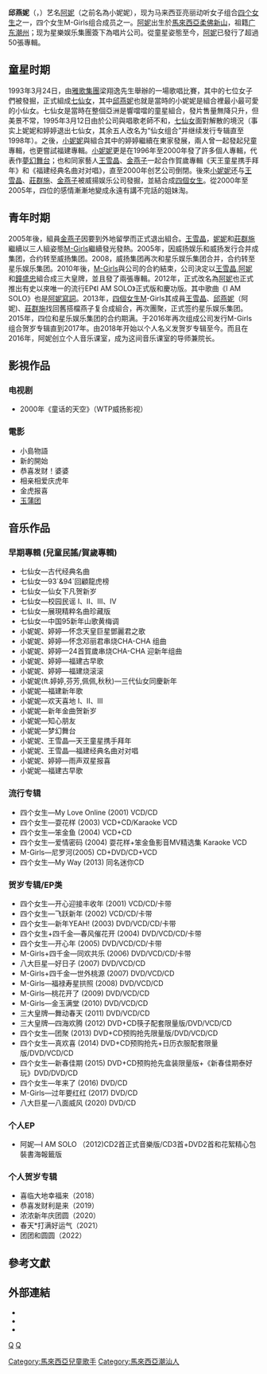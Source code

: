 {{藝人
| 姓名 = 阿妮（小妮妮）
| 類型 = 女藝人
| 本名 = 邱燕妮
| 英文名 = Angeline Khoo Yen Nee
| 羅馬拼音 = Xiao Ni Ni
| 綽號 = 妮妮、寶貝、阿妮、公主
| 國籍 = {{MAL}}
| 籍贯 = [[广东|广东]][[潮州|潮州]]
| 出生地點 = {{MAL}}[[柔佛|柔佛]][[新山|新山]]
| 出生日期 = {{Birth_date_and_age|1986|3|4}}
| 图片 = 
| 图片尺寸 = 
| 图片简介 = 阿妮
| 音樂類型 = [[流行|流行]]、[[賀歲|賀歲]]
| 職業 = [[演员|演员]]、[[歌手|歌手]]、[[作詞人|作詞人]]
| 出道日期 = 1993年
| 活躍年代 = 1993年至今
| 唱片公司 = 雅歌企业（1993—2000）<br>威扬娱乐（2000—2005）<br>威扬集团（2005—2008）<br>星乐娱乐集团（2009—2016）<br>MG娱乐集团（2016—2017）<br>NE Music Production（2012；2017—至今）
| 相關團體 = [[四個女生|四個女生]]、[[三大皇牌|三大皇牌]]
| 網站 = http://www.mymgirls.com
| 代表作品 = 
* 2001年《My Love Online》
* 2003年《耍花樣》
* 2004年《笨金魚》
* 2005年《尼羅河》
* 2012年《I AM SOLO》
}}

'''邱燕妮'''（{{lang|en|Angeline Khoo}}，{{bd|1986年|3月4日|catIdx=Q}}）艺名[[阿妮|阿妮]]（之前名為小妮妮），现为马来西亚亮丽动听女子组合[[四个女生|四个女生]]之一，四个女生M-Girls组合成员之一。[[阿妮|阿妮]]出生於[[馬來西亞|馬來西亞]][[柔佛|柔佛]][[新山|新山]]，祖籍[[广东|广东]][[潮州|潮州]]；现为星樂娱乐集團簽下為唱片公司。從童星姿態至今，[[阿妮|阿妮]]已發行了超過50張專輯。

==童星时期==
1993年3月24日，由[[雅歌集團|雅歌集團]]梁翔逸先生舉辦的一場歌唱比賽，其中的七位女子們被發掘，正式組成[[七仙女|七仙女]]，其中[[邱燕妮|邱燕妮]]也就是當時的小妮妮是組合裡最小最可愛的小仙女。七仙女是當時在整個亞洲是響噹噹的童星組合，發片售量無降只升，但美景不常，1995年3月12日由於公司與唱歌老師不和，[[七仙女|七仙女]]面對解散的境況（事实上妮妮和婷婷退出七仙女，其余五人改名为“仙女组合”并继续发行专辑直至1998年）。之後，[[邱燕妮|小妮妮]]與組合其中的婷婷繼續在東家發展，兩人曾一起發起兒童專輯，也更嘗試福建專輯。[[邱燕妮|小妮妮]]更是在1996年至2000年發了許多個人專輯，代表作[[夢幻舞台|夢幻舞台]]；也和同家藝人[[王雪晶|王雪晶]]、[[陳金燕|金燕子]]一起合作賀歲專輯《天王童星携手拜年》和《福建经典名曲对对唱》，直至2000年创艺公司倒閉。後來[[邱燕妮|小妮妮]]还与[[王雪晶|王雪晶]]、[[莊群施|莊群施]]、[[金燕子|金燕子]]被威揚娱乐公司發掘，並結合成[[四個女生|四個女生]]。從2000年至2005年，四位的感情漸漸地變成永遠有講不完話的姐妹淘。{{r|sinchew|orientaldaily}}

==青年时期==
2005年後，組員[[陳金燕|金燕子]]因要到外地留學而正式退出組合。[[王雪晶|王雪晶]]，[[邱燕妮|妮妮]]和[[莊群施|莊群施]]繼續以三人組姿態[[四個女生|M-Girls]]繼續發光發熱。2005年，因威扬娱乐和威扬发行合并成集团，合约转至威扬集团。2008，威扬集团再次和星乐娱乐集团合并，合约转至星乐娱乐集团。2010年後，[[四個女生|M-Girls]]與公司的合約結束，公司決定以[[王雪晶|王雪晶]],[[邱燕妮|阿妮]]和[[鐘盛忠|鐘盛忠]]組合成三大皇牌，並且發了兩張專輯。2012年，正式改名為[[邱燕妮|阿妮]]也正式推出有史以來唯一的流行EP《I AM SOLO》正式版和慶功版。其中歌曲《I AM SOLO》也是[[邱燕妮|阿妮寫詞]]。2013年，[[四個女生|四個女生]]M-Girls其成員[[王雪晶|王雪晶]]、[[邱燕妮|邱燕妮]]（阿妮)、[[莊群施|莊群施]]找回舊搭檔燕子复合成組合，再次團聚，正式签约星乐娱乐集团。2015年，四位和星乐娱乐集团的合约期满。于2016年再次组成公司发行M-Girls组合贺岁专辑直到2017年。由2018年开始以个人名义发贺岁专辑至今。而且在2016年，阿妮创立个人音乐课室，成为这间音乐课室的导师兼院长。

==影視作品==
===电视剧===
*2000年《童话的天空》（WTP威扬影视）

===電影===
* 小島物語
* 新的開始
* 恭喜发财！婆婆
* 相亲相爱庆虎年
* 金虎报喜
*[[玉蒲团|玉蒲团]]

==音乐作品==
===早期專輯 (兒童民謠/賀歲專輯)===
* 七仙女—古代经典名曲
* 七仙女—93`&94`回顧龍虎榜
* 七仙女—仙女下凡贺新岁
* 七仙女—校园民谣 I、II、III、IV
* 七仙女—展現精粹名曲珍藏版
* 七仙女—中国95新年山歌黄梅调
* 小妮妮、婷婷—怀念天皇巨星鄧麗君之歌
* 小妮妮、婷婷—怀念邓丽君串烧CHA-CHA 组曲
* 小妮妮、婷婷—24首賀歲串烧CHA-CHA 迎新年组曲
* 小妮妮、婷婷—福建古早歌
* 小妮妮、婷婷—福建烧滚滚
* 小妮妮(ft.婷婷,芬芳,佩佩,秋秋)—三代仙女同慶新年
* 小妮妮—福建新年歌
* 小妮妮—欢天喜地 I、II、III
* 小妮妮—新年金曲贺新岁
* 小妮妮—知心朋友
* 小妮妮—梦幻舞台
* 小妮妮、王雪晶—天王童星携手拜年
* 小妮妮、王雪晶—福建经典名曲对对唱
* 小妮妮、婷婷—雨声双星报喜
* 小妮妮—福建古早歌

===流行专辑===
* 四个女生—My Love Online (2001) VCD/CD
* 四个女生—耍花样 (2003) VCD+CD/Karaoke VCD
* 四个女生—笨金鱼 (2004) VCD+CD
* 四个女生—爱情密码 (2004) 耍花样+笨金鱼影音MV精选集 Karaoke VCD
* M-Girls—尼罗河(2005) CD+DVD/CD+VCD
* 四个女生—My Way (2013) 同名迷你CD

===贺岁专辑/EP类===
* 四个女生—开心迎接丰收年 (2001) VCD/CD/卡带
* 四个女生—飞跃新年 (2002) VCD/CD/卡带
* 四个女生—新年YEAH! (2003) DVD/VCD/CD/卡带
* 四个女生+四千金—春风催花开 (2004) DVD/VCD/CD/卡带
* 四个女生—开心年 (2005) DVD/VCD/CD/卡带
* M-Girls+四千金—同欢共乐 (2006) DVD/VCD/CD/卡带
* 八大巨星—好日子 (2007) DVD/VCD/CD
* M-Girls+四千金—世外桃源 (2007) DVD/VCD/CD
* M-Girls—福禄寿星拱照 (2008) DVD/VCD/CD
* M-Girls—桃花开了 (2009) DVD/VCD/CD
* M-Girls—金玉满堂 (2010) DVD/VCD/CD
* 三大皇牌—舞动春天 (2011) DVD/VCD/CD
* 三大皇牌—四海欢腾 (2012) DVD+CD筷子配套限量版/DVD/VCD/CD
* 四个女生—团聚 (2013) DVD+CD预购抢先限量版/DVD/VCD/CD
* 四个女生—真欢喜 (2014) DVD+CD预购抢先+日历衣服配套限量版/DVD/VCD/CD
* 四个女生—新春佳期 (2015) DVD+CD预购抢先盒装限量版+《新春佳期泰好玩》DVD/DVD/CD
* 四个女生—年来了 (2016) DVD/CD
* M-Girls—过年要红红 (2017) DVD/CD
* 八大巨星—八面威风 (2020) DVD/CD

===个人EP===
* 阿妮—I AM SOLO （2012)CD2首正式音樂版/CD3首+DVD2首和花絮精心包裝書海報籤版

===个人贺岁专辑===
* 喜临大地幸福来（2018）
* 恭喜发财利是来（2019）
* 浓浓新年庆团圆（2020）
* 春天*打满好运气（2021）
* 团团和圆圆（2022）

==參考文獻==
{{reflist|refs=
<ref name="sinchew">{{cite news |author1=谢丽芬 |title=长大后的童星组合：别来无恙？ |url=https://www.sinchew.com.my/content/content_2068629.html |work=星洲日报 |date=2019-06-15}}</ref>
<ref name="orientaldaily">{{cite news |author1=余荟芬 |title=单枪匹马推贺岁辑 阿妮否认M-Girls解散 |url=https://www.orientaldaily.com.my/news/entertainment/2017/12/07/223229 |work=馬來西亞東方日報 |date=2017-12-07 |language=zh-Hans}}</ref>
}}

==外部連結==
*{{facebook}}
*{{instagram}}
*{{youtube|channel={{wikidata|property|P2397}}}}

[[分类:马来西亚华人|Q]]
[[分类:马来西亚女歌手|Q]]
[[Category:馬來西亞兒童歌手|Category:馬來西亞兒童歌手]]
[[Category:馬來西亞潮汕人|Category:馬來西亞潮汕人]]
